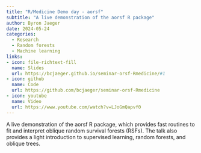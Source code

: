 ```yaml
---
title: "R/Medicine Demo day - aorsf"
subtitle: "A live demonstration of the aorsf R package"
author: Byron Jaeger
date: 2024-05-24
categories:
  - Research 
  - Random forests
  - Machine learning
links:
- icon: file-richtext-fill
  name: Slides
  url: https://bcjaeger.github.io/seminar-orsf-Rmedicine/#1
- icon: github
  name: Code
  url: https://github.com/bcjaeger/seminar-orsf-Rmedicine
- icon: youtube
  name: Video
  url: https://www.youtube.com/watch?v=LJoGmQapvf0
---
```


A live demonstration of the aorsf R package, which provides fast routines to fit and interpret oblique random survival forests (RSFs). The talk also provides a light introduction to supervised learning, random forests, and oblique trees.
